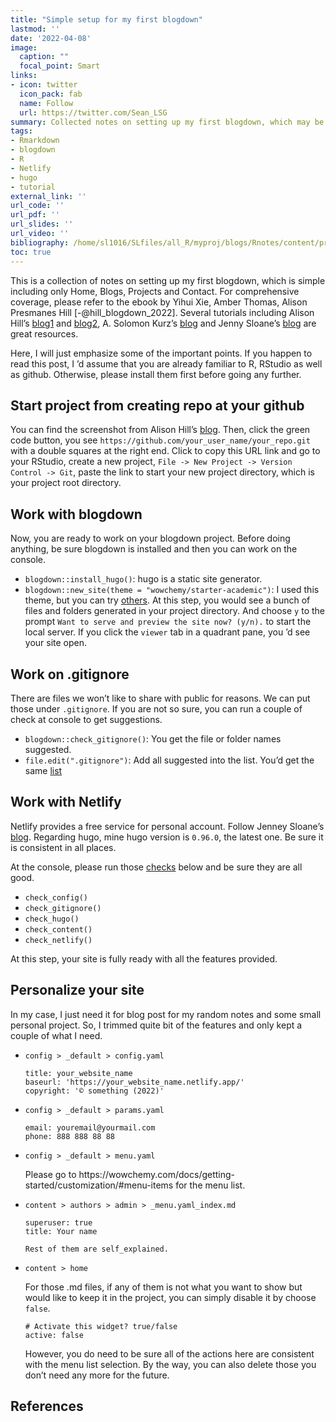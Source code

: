 ```yaml
---
title: "Simple setup for my first blogdown"
lastmod: ''
date: '2022-04-08'
image:
  caption: ""
  focal_point: Smart
links:
- icon: twitter
  icon_pack: fab
  name: Follow
  url: https://twitter.com/Sean_LSG
summary: Collected notes on setting up my first blogdown, which may be helpful for beginners.
tags:
- Rmarkdown
- blogdown
- R
- Netlify
- hugo
- tutorial
external_link: ''
url_code: ''
url_pdf: ''
url_slides: ''
url_video: ''
bibliography: /home/sl1016/SLfiles/all_R/myproj/blogs/Rnotes/content/project/refs.bib
toc: true
---
```


This is a collection of notes on setting up my first blogdown, which is simple including only Home, Blogs, Projects and Contact. For comprehensive coverage, please refer to the ebook by Yihui Xie, Amber Thomas, Alison Presmanes Hill [-@hill_blogdown_2022]. Several tutorials including Alison Hill's [blog1](https://www.apreshill.com/blog/2020-12-blogdown-checks/) and [blog2](https://alison.rbind.io/blog/2020-12-new-year-new-blogdown/), A. Solomon Kurz's [blog](https://solomonkurz.netlify.app/post/2021-05-03-blogdown-updates-prompted-a-website-overhaul-these-are-my-notes/) and Jenny Sloane's [blog](https://jennysloane.netlify.app/blog/blogdown/) are great resources.

Here, I will just emphasize some of the important points. If you happen to read this post, I 'd assume that you are already familiar to R, RStudio as well as github. Otherwise, please install them first before going any further. 

## Start project from creating repo at your github  

You can find the screenshot from Alison Hill's [blog](https://alison.rbind.io/blog/2020-12-new-year-new-blogdown/). Then, click the green code button, you see `https://github.com/your_user_name/your_repo.git` with a double squares at the right end. Click to copy this URL link and go to your RStudio, create a new project, `File -> New Project -> Version Control -> Git`, paste the link to start your new project directory, which is your project root directory.  

## Work with blogdown  

Now, you are ready to work on your blogdown project. Before doing anything, be sure blogdown is installed and then you can work on the console.  

* `blogdown::install_hugo()`: hugo is a static site generator.  
* `blogdown::new_site(theme = "wowchemy/starter-academic")`: I used this theme, but you can try [others](https://hugothemesfree.com/). At this step, you would see a bunch of files and folders generated in your project directory. And choose `y` to the prompt `Want to serve and preview the site now? (y/n).` to start the local server.  If you click the `viewer` tab in a quadrant pane, you 'd see your site open.    

## Work on .gitignore  

There are files we won't like to share with public for reasons. We can put those under `.gitignore`.  If you are not so sure, you can run a couple of check at console to get suggestions.  

* `blogdown::check_gitignore()`: You get the file or folder names suggested.  
* `file.edit(".gitignore")`: Add all suggested into the list. You'd get the same [list](https://solomonkurz.netlify.app/post/2021-05-03-blogdown-updates-prompted-a-website-overhaul-these-are-my-notes/)    

## Work with Netlify  

Netlify provides a free service for personal account. Follow Jenney Sloane's [blog](https://jennysloane.netlify.app/blog/blogdown/). Regarding hugo, mine hugo version is `0.96.0`, the latest one. Be sure it is consistent in all places.  

At the console, please run those [checks](https://www.apreshill.com/blog/2020-12-blogdown-checks/) below and be sure they are all good.  

* `check_config()`  
* `check_gitignore()`  
* `check_hugo()`  
* `check_content()`  
* `check_netlify()`  

At this step, your site is fully ready with all the features provided.  

## Personalize your site  

In my case, I just need it for blog post for my random notes and some small personal project. So, I trimmed quite bit of the features and only kept a couple of what I need.  

* `config > _default > config.yaml`  
  
      title: your_website_name
      baseurl: 'https://your_website_name.netlify.app/'
      copyright: '© something (2022)'  
      
* `config > _default > params.yaml`  

      email: youremail@yourmail.com
      phone: 888 888 88 88   
      
* `config > _default > menu.yaml`  

  Please go to https://wowchemy.com/docs/getting-started/customization/#menu-items for the menu list.   
  
* `content > authors > admin > _menu.yaml_index.md`   

      superuser: true
      title: Your name  
      
      Rest of them are self_explained.   
      
* `content > home`    

  For those .md files, if any of them is not what you want to show but would like to keep it in the project, you can simply disable it by choose `false`.  
  
      # Activate this widget? true/false
      active: false

  However, you do need to be sure all of the actions here are consistent with the menu list selection. By the way, you can also delete those you don't need any more for the future.    
  
## References